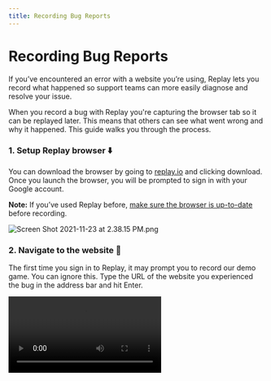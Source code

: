 ```yaml
---
title: Recording Bug Reports
---
```


# Recording Bug Reports

If you’ve encountered an error with a website you’re using, Replay lets you record what happened so support teams can more easily diagnose and resolve your issue.

When you record a bug with Replay you're capturing the browser tab so it can be replayed later. This means that others can see what went wrong and why it happened. This guide walks you through the process.

### 1. Setup Replay browser ⬇️

You can download the browser by going to [replay.io](http://replay.io) and clicking download. Once you launch the browser, you will be prompted to sign in with your Google account.

**Note:** If you’ve used Replay before, [make sure the browser is up-to-date](/test-suites/test-runners/playwright/troubleshooting-guide) before recording.

![Screen Shot 2021-11-23 at 2.38.15 PM.png](/images/Screen_Shot_2021-11-23_at_2.38.15_PM_klyky.png)

### 2. Navigate to the website 📍

The first time you sign in to Replay, it may prompt you to record our demo game. You can ignore this. Type the URL of the website you experienced the bug in the address bar and hit Enter.

<Video src="/media/learn-more/workflows/recording-bug-reports/navigatetowebsite.mp4" />

### 3. Click record 📹

Click the blue record button to the right of the address bar. The page will refresh and the recording will begin!

<Video src="/media/learn-more/workflows/recording-bug-reports/pressrecord.mp4" />

### 4. Recreate the bug 🐛

Retrace the steps that triggered the bug. For example, if you clicked a link and it was broken, you’ll want to click the link again with the recording running. Once you’re done, click the red stop button.

<Callout type="info" emoji="💡">
We recommend keeping the recording as short as possible. Try to only record the steps needed to recreate the issue that occurred.

</Callout>

<Video src="/media/learn-more/workflows/recording-bug-reports/recreatebug.mp4" />

### 5. Save the replay ⬆️

After you stop recording, you can add a title describing the bug you found and save the replay. 

We recommend leaving the replay private and sharing it in step 7.

<Video src="/media/learn-more/workflows/recording-bug-reports/savereplay.mp4" />

### 6. Add comments 💬

Once you save the replay, adding [Comments](/reference-guide/debugging/commenting) is a great way to leave notes for yourself or other members of your team. You can add comments to the video, print statements, console logs, network requests, or a source.

<Callout type="info" emoji="💡">
When adding a replay to a bug report, comments can be a “trail of breadcrumbs” allowing your team member to jump to a point in time where the issue occurred and start debugging right away.

</Callout>

<Video src="/media/learn-more/workflows/recording-bug-reports/addcomment.mp4" />

### 7. Share the replay 👋

After you've saved the replay, you will be redirected to the replay itself. You can then share with whoever will be viewing the bug.

Click the blue share button in the top right and add their email address. You can add anyone and they will get an email invitation from us to view the replay.

<Callout type="info" emoji="💡">
If you’re adding a replay to a GitHub issue or support ticket and don’t have an email address, you can also make the replay public, then share by copying the link.

</Callout>

<Video src="/media/learn-more/workflows/recording-bug-reports/share.mp4" />

## Need help?

If you run into any issues, contact us at support@replay.io or in the [Replay Discord](https://replay.io/discord).